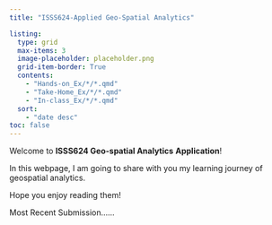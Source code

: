 ```yaml
---
title: "ISSS624-Applied Geo-Spatial Analytics"

listing:
  type: grid
  max-items: 3
  image-placeholder: placeholder.png
  grid-item-border: True 
  contents:
    - "Hands-on_Ex/*/*.qmd"
    - "Take-Home_Ex/*/*.qmd"
    - "In-class_Ex/*/*.qmd"
  sort: 
    - "date desc"
toc: false
---
```


Welcome to **ISSS624 Geo-spatial Analytics** **Application**!

In this webpage, I am going to share with you my learning journey of geospatial analytics.

Hope you enjoy reading them!

Most Recent Submission......

```         
```
